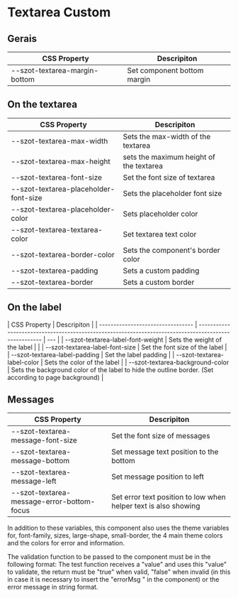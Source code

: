 <!-- Badge.stories.mdx -->



<Meta title="Components/FormFields/Textarea/Custom" />

# Textarea Custom

## Gerais

| CSS Property                  | Descripiton                 |
| ----------------------------- | --------------------------- |
| --szot-textarea-margin-bottom | Set component bottom margin |

## On the textarea

| CSS Property                          | Descripiton                             |
| ------------------------------------- | --------------------------------------- |
| --szot-textarea-max-width             | Sets the max-width of the textarea      |
| --szot-textarea-max-height            | sets the maximum height of the textarea |
| --szot-textarea-font-size             | Set the font size of textarea           |
| --szot-textarea-placeholder-font-size | Sets the placeholder font size          |
| --szot-textarea-placeholder-color     | Sets placeholder color                  |
| --szot-textarea-textarea-color        | Set textarea text color                 |
| --szot-textarea-border-color          | Sets the component's border color       |
| --szot-textarea-padding               | Sets a custom padding                   |
| --szot-textarea-border                | Sets a custom border                    |

## On the label

| CSS Property                      | Descripiton                                                                                           |
| --------------------------------- | ----------------------------------------------------------------------------------------------------- | --- |
| --szot-textarea-label-font-weight | Sets the weight of the label                                                                          |     |
| --szot-textarea-label-font-size   | Set the font size of the label                                                                        |
| --szot-textarea-label-padding     | Set the label padding                                                                                 |
| --szot-textarea-label-color       | Sets the color of the label                                                                           |
| --szot-textarea-background-color  | Sets the background color of the label to hide the outline border. (Set according to page background) |

## Messages

| CSS Property                               | Descripiton                                                     |
| ------------------------------------------ | --------------------------------------------------------------- |
| --szot-textarea-message-font-size          | Set the font size of messages                                   |
| --szot-textarea-message-bottom             | Set message text position to the bottom                         |
| --szot-textarea-message-left               | Set message position to left                                    |
| --szot-textarea-message-error-bottom-focus | Set error text position to low when helper text is also showing |

<p>
  In addition to these variables, this component also uses the theme variables
  for, font-family, sizes, large-shape, small-border, the 4 main theme colors
  and the colors for error and information.
</p>

<p>
  The validation function to be passed to the component must be in the following
  format: The test function receives a "value" and uses this "value" to
  validate, the return must be "true" when valid, "false" when invalid (in this
  in case it is necessary to insert the "errorMsg " in the component) or the
  error message in string format.
</p>
